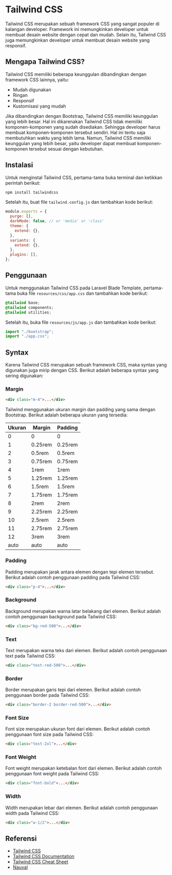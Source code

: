 
# Tailwind CSS

Tailwind CSS merupakan sebuah framework CSS yang sangat populer di kalangan developer. Framework ini memungkinkan developer untuk membuat desain website dengan cepat dan mudah. Selain itu, Tailwind CSS juga memungkinkan developer untuk membuat desain website yang responsif.

## Mengapa Tailwind CSS?

Tailwind CSS memiliki beberapa keunggulan dibandingkan dengan framework CSS lainnya, yaitu:

- Mudah digunakan
- Ringan
- Responsif
- Kustomisasi yang mudah

Jika dibandingkan dengan Bootstrap, Tailwind CSS memiliki keunggulan yang lebih besar. Hal ini dikarenakan Tailwind CSS tidak memiliki komponen-komponen yang sudah disediakan. Sehingga developer harus membuat komponen-komponen tersebut sendiri. Hal ini tentu saja membutuhkan waktu yang lebih lama. Namun, Tailwind CSS memiliki keunggulan yang lebih besar, yaitu developer dapat membuat komponen-komponen tersebut sesuai dengan kebutuhan.

## Instalasi

Untuk menginstal Tailwind CSS, pertama-tama buka terminal dan ketikkan perintah berikut:

```bash
npm install tailwindcss
```

Setelah itu, buat file `tailwind.config.js` dan tambahkan kode berikut:

```js
module.exports = {
  purge: [],
  darkMode: false, // or 'media' or 'class'
  theme: {
    extend: {},
  },
  variants: {
    extend: {},
  },
  plugins: [],
};
```

## Penggunaan

Untuk menggunakan Tailwind CSS pada Laravel Blade Template, pertama-tama buka file `resources/css/app.css` dan tambahkan kode berikut:

```css
@tailwind base;
@tailwind components;
@tailwind utilities;
```

Setelah itu, buka file `resources/js/app.js` dan tambahkan kode berikut:

```js
import "./bootstrap";
import "./app.css";
```

## Syntax

Karena Tailwind CSS merupakan sebuah framework CSS, maka syntax yang digunakan juga mirip dengan CSS. Berikut adalah beberapa syntax yang sering digunakan:

### Margin

```html
<div class="m-4">...</div>
```

Tailwind menggunakan ukuran margin dan padding yang sama dengan Bootstrap. Berikut adalah beberapa ukuran yang tersedia:

| Ukuran | Margin  | Padding |
| ------ | ------- | ------- |
| 0      | 0       | 0       |
| 1      | 0.25rem | 0.25rem |
| 2      | 0.5rem  | 0.5rem  |
| 3      | 0.75rem | 0.75rem |
| 4      | 1rem    | 1rem    |
| 5      | 1.25rem | 1.25rem |
| 6      | 1.5rem  | 1.5rem  |
| 7      | 1.75rem | 1.75rem |
| 8      | 2rem    | 2rem    |
| 9      | 2.25rem | 2.25rem |
| 10     | 2.5rem  | 2.5rem  |
| 11     | 2.75rem | 2.75rem |
| 12     | 3rem    | 3rem    |
| auto   | auto    | auto    |

### Padding

Padding merupakan jarak antara elemen dengan tepi elemen tersebut. Berikut adalah contoh penggunaan padding pada Tailwind CSS:

```html
<div class="p-4">...</div>
```

### Background

Background merupakan warna latar belakang dari elemen. Berikut adalah contoh penggunaan background pada Tailwind CSS:

```html
<div class="bg-red-500">...</div>
```

### Text

Text merupakan warna teks dari elemen. Berikut adalah contoh penggunaan text pada Tailwind CSS:

```html
<div class="text-red-500">...</div>
```

### Border

Border merupakan garis tepi dari elemen. Berikut adalah contoh penggunaan border pada Tailwind CSS:

```html
<div class="border-2 border-red-500">...</div>
```

### Font Size

Font size merupakan ukuran font dari elemen. Berikut adalah contoh penggunaan font size pada Tailwind CSS:

```html
<div class="text-2xl">...</div>
```

### Font Weight

Font weight merupakan ketebalan font dari elemen. Berikut adalah contoh penggunaan font weight pada Tailwind CSS:

```html
<div class="font-bold">...</div>
```

### Width

Width merupakan lebar dari elemen. Berikut adalah contoh penggunaan width pada Tailwind CSS:

```html
<div class="w-1/2">...</div>
```

## Referensi

- [Tailwind CSS](https://tailwindcss.com/)
- [Tailwind CSS Documentation](https://tailwindcss.com/docs)
- [Tailwind CSS Cheat Sheet](https://nerdcave.com/tailwind-cheat-sheet)
- [Nauval](https://www.youtube.com/watch?v=-5QQ79V8Cts&list=PL0T3Siqy2B-RWZ0fdArM2Z3dshBC1atsc&ab_channel=Nauval)
